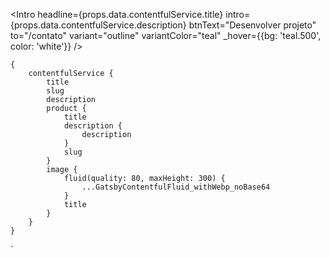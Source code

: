 


<Intro
	headline={props.data.contentfulService.title}
	intro={props.data.contentfulService.description}
	btnText="Desenvolver projeto"
	to="/contato"
	variant="outline"
	variantColor="teal"
	_hover={{bg: 'teal.500', color: 'white'}}
/>
<Container>
	<Section pt="0!important" >
		<ProductList service={props.data.contentfulService} />
	</Section>
</Container>

	{
		contentfulService {
			title
			slug
			description
			product {
				title
				description {
					description
				}
				slug
			}
			image {
				fluid(quality: 80, maxHeight: 300) {
					...GatsbyContentfulFluid_withWebp_noBase64
				}
				title
			}
		}
	}
`

